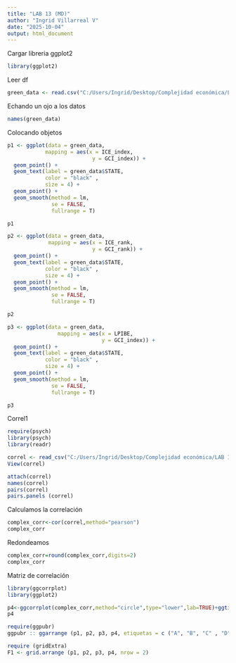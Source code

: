 ```yaml
---
title: "LAB 13 (MD)"
author: "Ingrid Villarreal V"
date: "2025-10-04"
output: html_document
---
```


Cargar libreria ggplot2
```r
library(ggplot2)
```

Leer df
```r
green_data <- read.csv("C:/Users/Ingrid/Desktop/Complejidad económica/LAB 13/REGESIONES FINALES.csv")
```

Echando un ojo a los datos
```r
names(green_data)
```

Colocando objetos
```r
p1 <- ggplot(data = green_data,
            mapping = aes(x = ICE_index,
                           y = GCI_index)) +
  geom_point() +
  geom_text(label = green_data$STATE,
            color = "black" ,
            size = 4) +
  geom_point() +
  geom_smooth(method = lm,
              se = FALSE,
              fullrange = T)

p1

p2 <- ggplot(data = green_data,
             mapping = aes(x = ICE_rank,
                           y = GCI_rank)) +
  geom_point() +
  geom_text(label = green_data$STATE,
            color = "black" ,
            size = 4) +
  geom_point() +
  geom_smooth(method = lm,
              se = FALSE,
              fullrange = T)

p2

p3 <- ggplot(data = green_data,
                mapping = aes(x = LPIBE,
                              y = GCI_index)) +
  geom_point() +
  geom_text(label = green_data$STATE,
            color = "black" ,
            size = 4) +
  geom_point() +
  geom_smooth(method = lm,
              se = FALSE,
              fullrange = T)

p3
```

Correl1
```r
require(psych)
library(psych)
library(readr)

correl <- read_csv("C:/Users/Ingrid/Desktop/Complejidad económica/LAB 13/correl.csv")
View(correl)

attach(correl)
names(correl)
pairs(correl)
pairs.panels (correl)
```

Calculamos la correlación 
```r
complex_corr<-cor(correl,method="pearson")
complex_corr
```

Redondeamos
```r
complex_corr=round(complex_corr,digits=2)
complex_corr
```

Matriz de correlación
```r
library(ggcorrplot)
library(ggplot2)

p4<-ggcorrplot(complex_corr,method="circle",type="lower",lab=TRUE)+ggtitle("matrizdecorrelacion")+theme_minimal()
p4

require(ggpubr)
ggpubr :: ggarrange (p1, p2, p3, p4, etiquetas = c ("A", "B", "C" , "D"))

require (gridExtra)
F1 <- grid.arrange (p1, p2, p3, p4, nrow = 2)
```

